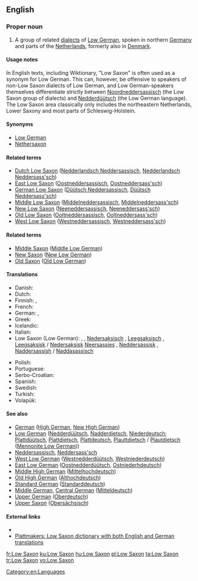 ==English==
{{interwiktionary|code=nds}}
{{wikipedia}}

===Proper noun===
{{en-proper noun|head=[[low|Low]] [[Saxon]]}}

# A group of related [[dialects]] of [[Low German]], spoken in northern [[Germany]] and parts of the [[Netherlands]], formerly also in [[Denmark]].

====Usage notes====
In English texts, including Wiktionary, "Low Saxon" is often used as a synonym for Low German. This can, however, be offensive to speakers of non-Low Saxon dialects of Low German, and Low German-speakers themselves differentiate strictly between [[Noordneddersassisch]] (the Low Saxon group of dialects) and [[Nedderdüütsch]] (the Low German language). The Low Saxon area classically only includes the northeastern Netherlands, Lower Saxony and most parts of Schleswig-Holstein.

====Synonyms====
* [[Low German]]
* [[Nethersaxon]]

====Related terms====
* [[Dutch Low Saxon]] ([[Nedderlandsch Neddersassisch]], [[Nedderlandsch Neddersass'sch]])
* [[East Low Saxon]] ([[Oostneddersassisch]], [[Oostneddersass'sch]])
* [[German Low Saxon]] ([[Düütsch Neddersassisch]], [[Düütsch Neddersass'sch]])
* [[Middle Low Saxon]] ([[Middelneddersassisch]], [[Middelneddersass'sch]])
* [[New Low Saxon]] ([[Neeneddersassisch]], [[Neeneddersass'sch]])
* [[Old Low Saxon]]  ([[Ooltneddersassisch]], [[Ooltneddersass'sch]])
* [[West Low Saxon]] ([[Westneddersassisch]], [[Westneddersass'sch]])

====Related terms====
* [[Middle Saxon]] ([[Middle Low German]])
* [[New Saxon]] ([[New Low German]])
* [[Old Saxon]] ([[Old Low German]])

====Translations====
{{trans-top|language or language group}}
* Danish: {{t-|da|Nedersaksisk}}
* Dutch: {{t+|nl|Nedersaksisch|n}}
* Finnish: {{t+|fi|alasaksa}}, {{t-|fi|alasaksi}}
* French: {{t+|fr|bas saxon|m}}
* German: {{t+|de|Niedersächsisch}}, {{t-|de|Westniederdeutsch|n}}
* Greek: {{t-|el|Χαμηλός Σάξονας|tr=Chamēlós Sáxonas|sc=Grek}}
* Icelandic: {{t-|is|niðursaxneska}}
* Italian: {{t-|it|basso Sassone|m}}
* Low Saxon (Low German): {{t+|nds|Neddersass'sch|n}}, {{t-|nds|Neddersassisch|n}} {{qualifier|Northern}}, [[Nedersaksisch]] {{qualifier|Western}}, [[Leegsaksisch]] {{qualifier|Groningen}}, [[Leegsaksisk]] / [[Nedersaksisk]] {{qualifier|East Frisia}} [[Neersassies]] {{qualifier|Twente, Bentheim}}, [[Neddersassisk]] {{qualifier|Westphalia}}, [[Naddersassish]] / [[Naddasassisch]] {{qualifier|Mennonite Low German}}
{{trans-mid}}
* Polish: {{t-|pl|dolnosaksoński}}
* Portuguese: {{t+|pt|baixo saxão}}
* Serbo-Croatian: {{t-|sh|donjosaksonski}}
* Spanish: {{t+|es|bajo sajón}}
* Swedish: {{t-|sv|Lågsachsiska}}
* Turkish: {{t+|tr|Aşağı Almanca}}
* Volapük: {{t+|vo|Dona-Saxänapük}}
{{trans-bottom}}

====See also====
* [[German]] ([[High German]], [[New High German]])
* [[Low German]] ([[Nedderdüütsch]], [[Nadderdietsch]], [[Niederdeutsch]]; [[Plattdüütsch]], [[Plattdietsch]],  [[Plattdeutsch]], [[Plauttdietsch]] / [[Plautdietsch]] ([[Mennonite Low German]]))
* [[Neddersassisch]], [[Neddersass'sch]]
* [[West Low German]] ([[Westnedderdüütsch]], [[Westniederdeutsch]])
* [[East Low German]] ([[Oostnedderdüütsch]], [[Ostniederhdeutsch]])
* [[Middle High German]] ([[Mittelhochdeutsch]])
* [[Old High German]] ([[Althochdeutsch]])
* [[Standard German]] ([[Standarddeutsch]])
* [[Middle German]], [[Central German]] ([[Mitteldeutsch]])
* [[Upper German]] ([[Oberdeutsch]])
* [[Upper Saxon]] ([[Obersächsisch]])

====External links====
* {{ethnologue|code=nds}}
* [http://plattmakers.de/?lang=en Plattmakers: Low Saxon dictionary with both English and German translations]

[[Category:en:Languages]]

[[fr:Low Saxon]]
[[ku:Low Saxon]]
[[hu:Low Saxon]]
[[pl:Low Saxon]]
[[ta:Low Saxon]]
[[tr:Low Saxon]]
[[vo:Low Saxon]]